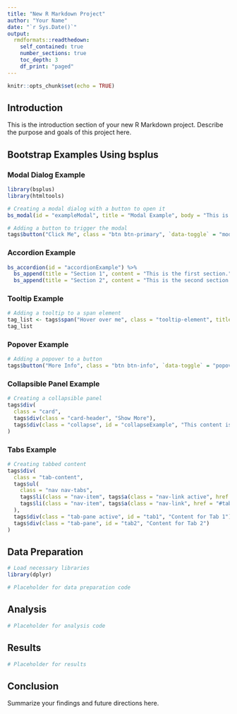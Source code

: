 ```yaml
---
title: "New R Markdown Project"
author: "Your Name"
date: "`r Sys.Date()`"
output: 
  rmdformats::readthedown:
    self_contained: true
    number_sections: true
    toc_depth: 3
    df_print: "paged"
---
```


```r
knitr::opts_chunk$set(echo = TRUE)
```

## Introduction
This is the introduction section of your new R Markdown project. Describe the purpose and goals of this project here.

## Bootstrap Examples Using bsplus

### Modal Dialog Example
```r
library(bsplus)
library(htmltools)

# Creating a modal dialog with a button to open it
bs_modal(id = "exampleModal", title = "Modal Example", body = "This is a simple modal pop-up to display information.")

# Adding a button to trigger the modal
tags$button("Click Me", class = "btn btn-primary", `data-toggle` = "modal", `data-target` = "#exampleModal")
```

### Accordion Example
```r
bs_accordion(id = "accordionExample") %>%
  bs_append(title = "Section 1", content = "This is the first section.") %>%
  bs_append(title = "Section 2", content = "This is the second section.")
```

### Tooltip Example
```r
# Adding a tooltip to a span element
tag_list <- tags$span("Hover over me", class = "tooltip-element", title = "This is a tooltip")
tag_list
```

### Popover Example
```r
# Adding a popover to a button
tags$button("More Info", class = "btn btn-info", `data-toggle` = "popover", `data-content` = "More detailed information in this popover.", title = "Popover Title")
```

### Collapsible Panel Example
```r
# Creating a collapsible panel
tags$div(
  class = "card",
  tags$div(class = "card-header", "Show More"),
  tags$div(class = "collapse", id = "collapseExample", "This content is hidden until expanded.")
)
```

### Tabs Example
```r
# Creating tabbed content
tags$div(
  class = "tab-content",
  tags$ul(
    class = "nav nav-tabs",
    tags$li(class = "nav-item", tags$a(class = "nav-link active", href = "#tab1", `data-toggle` = "tab", "Tab 1")),
    tags$li(class = "nav-item", tags$a(class = "nav-link", href = "#tab2", `data-toggle` = "tab", "Tab 2"))
  ),
  tags$div(class = "tab-pane active", id = "tab1", "Content for Tab 1"),
  tags$div(class = "tab-pane", id = "tab2", "Content for Tab 2")
)
```

## Data Preparation
```r
# Load necessary libraries
library(dplyr)

# Placeholder for data preparation code
```

## Analysis
```r
# Placeholder for analysis code
```

## Results
```r
# Placeholder for results
```

## Conclusion
Summarize your findings and future directions here.
